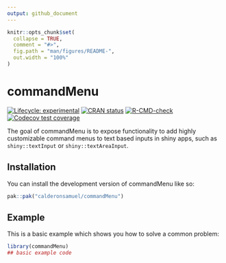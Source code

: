 ```yaml
---
output: github_document
---
```


<!-- README.md is generated from README.Rmd. Please edit that file -->

```r
knitr::opts_chunk$set(
  collapse = TRUE,
  comment = "#>",
  fig.path = "man/figures/README-",
  out.width = "100%"
)
```

# commandMenu

<!-- badges: start -->
[![Lifecycle: experimental](https://img.shields.io/badge/lifecycle-experimental-orange.svg)](https://lifecycle.r-lib.org/articles/stages.html#experimental)
[![CRAN status](https://www.r-pkg.org/badges/version/commandMenu)](https://CRAN.R-project.org/package=commandMenu)
[![R-CMD-check](https://github.com/calderonsamuel/commandMenu/actions/workflows/R-CMD-check.yaml/badge.svg)](https://github.com/calderonsamuel/commandMenu/actions/workflows/R-CMD-check.yaml)
[![Codecov test coverage](https://codecov.io/gh/calderonsamuel/commandMenu/graph/badge.svg)](https://app.codecov.io/gh/calderonsamuel/commandMenu)
<!-- badges: end -->

The goal of commandMenu is to expose functionality to add highly customizable command menus to text based inputs in shiny apps, such as `shiny::textInput` or `shiny::textAreaInput`.

## Installation

You can install the development version of commandMenu like so:

``` r
pak::pak("calderonsamuel/commandMenu")
```

## Example

This is a basic example which shows you how to solve a common problem:

```r
library(commandMenu)
## basic example code
```
